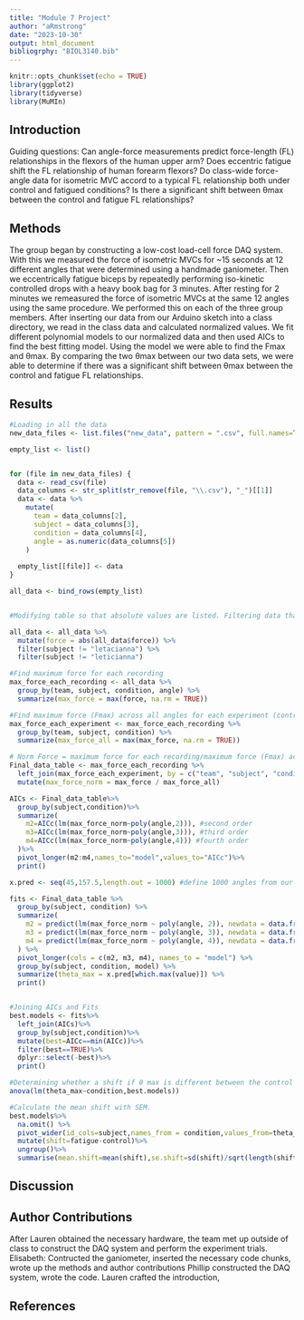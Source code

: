 ```yaml
---
title: "Module 7 Project"
author: "aRmstrong"
date: "2023-10-30"
output: html_document
bibliogrphy: "BIOL3140.bib"
---
```


```r
knitr::opts_chunk$set(echo = TRUE)
library(ggplot2)
library(tidyverse)
library(MuMIn)
```


## Introduction
Guiding questions: 
Can angle-force measurements predict force-length (FL) relationships in the flexors of the human upper arm?
Does eccentric fatigue shift the FL relationship of human forearm flexors?
Do class-wide force-angle data for isometric MVC accord to a typical FL relationship both under control and fatigued conditions?
Is there a significant shift between θmax between the control and fatigue FL relationships?

## Methods
  The group began by constructing a low-cost load-cell force DAQ system. With this we measured the force of isometric MVCs for ~15 seconds at 12 different angles that were determined using a handmade ganiometer. Then we eccentrically fatigue biceps by repeatedly performing iso-kinetic controlled drops with a heavy book bag for 3 minutes. After resting for 2 minutes we remeasured the force of isometric MVCs at the same 12 angles using the same procedure. We performed this on each of the three group members. 
  After inserting our data from our Arduino sketch into a class directory, we read in the class data and calculated normalized values. We fit different polynomial models to our normalized data and then used AICs to find the best fitting model. Using the model we were able to find the Fmax and θmax. By comparing the two θmax between our two data sets, we were able to determine if there was a significant shift between θmax between the control and fatigue FL relationships.

## Results

```r

#Loading in all the data 
new_data_files <- list.files("new_data", pattern = ".csv", full.names=TRUE)

empty_list <- list()


for (file in new_data_files) {
  data <- read_csv(file)
  data_columns <- str_split(str_remove(file, "\\.csv"), "_")[[1]]
  data <- data %>%
    mutate(
      team = data_columns[2],
      subject = data_columns[3],
      condition = data_columns[4],
      angle = as.numeric(data_columns[5])
    )
  
  empty_list[[file]] <- data
}

all_data <- bind_rows(empty_list)


#Modifying table so that absolute values are listed. Filtering data that was identified as an issue later in experiment. When creating models, received Error that the degree must be less than number of unique points.Found that "letacianna" and "leticianna" had less unique points than the degree being used for the polynomial

all_data <- all_data %>% 
  mutate(force = abs(all_data$force)) %>% 
  filter(subject != "letacianna") %>% 
  filter(subject != "leticianna")
```

```r
#Find maximum force for each recording
max_force_each_recording <- all_data %>%
  group_by(team, subject, condition, angle) %>%
  summarize(max_force = max(force, na.rm = TRUE))

#Find maximum force (Fmax) across all angles for each experiment (control or fatigued) for each individual
max_force_each_experiment <- max_force_each_recording %>%
  group_by(team, subject, condition) %>%
  summarize(max_force_all = max(max_force, na.rm = TRUE))

# Norm Force = maximum force for each recording/maximum force (Fmax) across all angles for each experiment
Final_data_table <- max_force_each_recording %>%
  left_join(max_force_each_experiment, by = c("team", "subject", "condition")) %>%
  mutate(max_force_norm = max_force / max_force_all)
```

```r
AICs <- Final_data_table%>%
  group_by(subject,condition)%>%
  summarize(
    m2=AICc(lm(max_force_norm~poly(angle,2))), #second order
    m3=AICc(lm(max_force_norm~poly(angle,3))), #third order
    m4=AICc(lm(max_force_norm~poly(angle,4))) #fourth order
  )%>%
  pivot_longer(m2:m4,names_to="model",values_to="AICc")%>%
  print()

x.pred <- seq(45,157.5,length.out = 1000) #define 1000 angles from our range

fits <- Final_data_table %>%
  group_by(subject, condition) %>%
  summarize(
    m2 = predict(lm(max_force_norm ~ poly(angle, 2)), newdata = data.frame(angle = x.pred)),
    m3 = predict(lm(max_force_norm ~ poly(angle, 3)), newdata = data.frame(angle = x.pred)),
    m4 = predict(lm(max_force_norm ~ poly(angle, 4)), newdata = data.frame(angle = x.pred))
  ) %>%
  pivot_longer(cols = c(m2, m3, m4), names_to = "model") %>%
  group_by(subject, condition, model) %>%
  summarize(theta_max = x.pred[which.max(value)]) %>%
  print()


#Joining AICs and Fits
best.models <- fits%>%
  left_join(AICs)%>%
  group_by(subject,condition)%>%
  mutate(best=AICc==min(AICc))%>%
  filter(best==TRUE)%>%
  dplyr::select(-best)%>%
  print()

#Determining whether a shift if θ max is different between the control and fatigue experiments
anova(lm(theta_max~condition,best.models))

#Calculate the mean shift with SEM. 
best.models%>%
  na.omit() %>% 
  pivot_wider(id_cols=subject,names_from = condition,values_from=theta_max)%>%
  mutate(shift=fatigue-control)%>%
  ungroup()%>%
  summarise(mean.shift=mean(shift),se.shift=sd(shift)/sqrt(length(shift)))
```


## Discussion

## Author Contributions
After Lauren obtained the necessary hardware, the team met up outside of class to construct the DAQ system and perform the experiment trials. 
Elisabeth: Contructed the ganiometer, inserted the necessary code chunks, wrote up the methods and author contributions
Phillip constructed the DAQ system, wrote the code. 
Lauren crafted the introduction, 

## References
